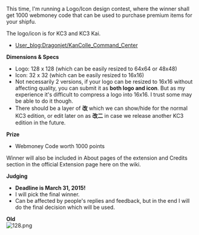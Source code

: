 This time, I'm running a Logo/Icon design contest, where the winner shall get 1000 webmoney code that can be used to purchase premium items for your shipfu.

The logo/icon is for KC3 and KC3 Kai.
* [[User_blog:Dragonjet/KanColle_Command_Center]]


'''Dimensions & Specs'''
* Logo: 128 x 128 (which can be easily resized to 64x64 or 48x48)
* Icon: 32 x 32 (which can be easily resized to 16x16)
* Not necessarily 2 versions, if your logo can be resized to 16x16 without affecting quality, you can submit it as '''both logo and icon'''. But as my experience it's difficult to compress a logo into 16x16. I trust some may be able to do it though.
* There should be a layer of '''改''' which we can show/hide for the normal KC3 edition, or edit later on as '''改二''' in case we release another KC3 edition in the future.

'''Prize'''
* Webmoney Code worth 1000 points

Winner will also be included in About pages of the extension and Credits section in the official Extension page here on the wiki.

'''Judging'''
* '''Deadline is March 31, 2015!'''
* I will pick the final winner.
* Can be affected by people's replies and feedback, but in the end I will do the final decision which will be used.

'''Old'''<br />
[[File:128.png]] <ac_metadata title="WebMoney X: KC3 Kai Logo/Icon Design" related_topics="General Discussion|General Discussion/Art|Shop|Shop/Purchasing"> </ac_metadata>